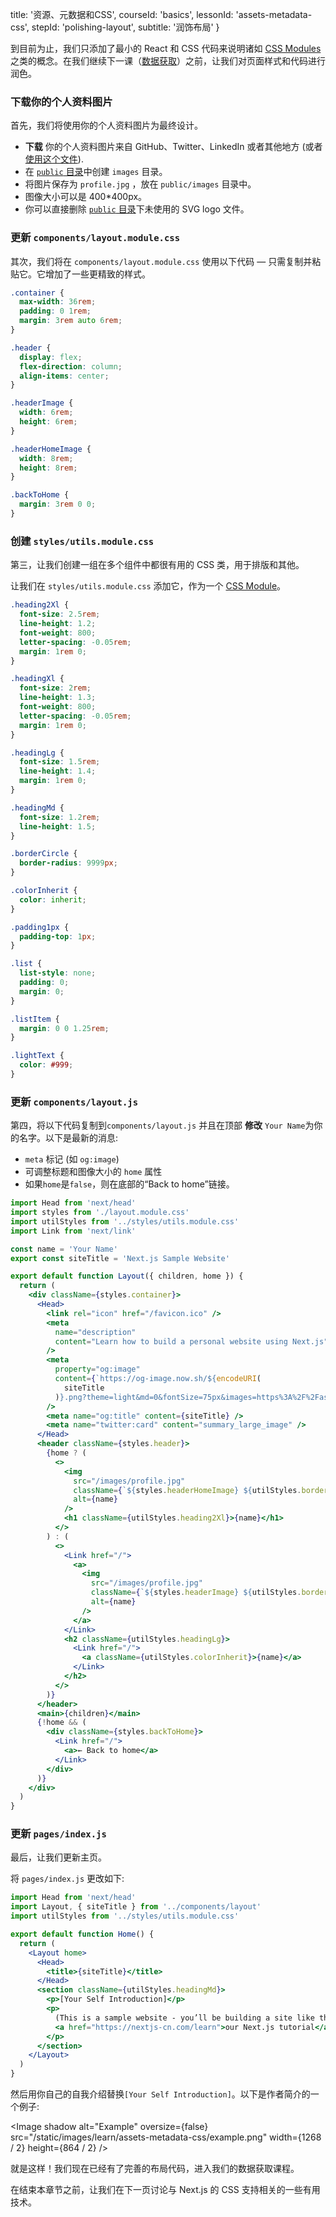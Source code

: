 
  title: '资源、元数据和CSS',
  courseId: 'basics',
  lessonId: 'assets-metadata-css',
  stepId: 'polishing-layout',
  subtitle: '润饰布局'
}

到目前为止，我们只添加了最小的 React 和 CSS 代码来说明诸如 [CSS Modules](/docs/basic-features/built-in-css-support#adding-component-level-css) 之类的概念。在我们继续下一课（[数据获取](/docs/basic-features/data-fetching)）之前，让我们对页面样式和代码进行润色。

### 下载你的个人资料图片

首先，我们将使用你的个人资料图片为最终设计。

- **下载** 你的个人资料图片来自 GitHub、Twitter、LinkedIn 或者其他地方 (或者[使用这个文件](https://github.com/vercel/next-learn-starter/blob/master/basics-final/public/images/profile.jpg)).
- 在 [`public` 目录](/docs/basic-features/static-file-serving)中创建 `images` 目录。
- 将图片保存为 `profile.jpg` ，放在 `public/images` 目录中。
- 图像大小可以是 400*400px。
- 你可以直接删除 [`public` 目录](/docs/basic-features/static-file-serving)下未使用的 SVG logo 文件。

### 更新 `components/layout.module.css`

其次，我们将在 `components/layout.module.css` 使用以下代码 — 只需复制并粘贴它。它增加了一些更精致的样式。

```css
.container {
  max-width: 36rem;
  padding: 0 1rem;
  margin: 3rem auto 6rem;
}

.header {
  display: flex;
  flex-direction: column;
  align-items: center;
}

.headerImage {
  width: 6rem;
  height: 6rem;
}

.headerHomeImage {
  width: 8rem;
  height: 8rem;
}

.backToHome {
  margin: 3rem 0 0;
}
```

### 创建 `styles/utils.module.css`

第三，让我们创建一组在多个组件中都很有用的 CSS 类，用于排版和其他。

让我们在 `styles/utils.module.css` 添加它，作为一个 [CSS Module](/docs/basic-features/built-in-css-support#adding-component-level-css)。

```css
.heading2Xl {
  font-size: 2.5rem;
  line-height: 1.2;
  font-weight: 800;
  letter-spacing: -0.05rem;
  margin: 1rem 0;
}

.headingXl {
  font-size: 2rem;
  line-height: 1.3;
  font-weight: 800;
  letter-spacing: -0.05rem;
  margin: 1rem 0;
}

.headingLg {
  font-size: 1.5rem;
  line-height: 1.4;
  margin: 1rem 0;
}

.headingMd {
  font-size: 1.2rem;
  line-height: 1.5;
}

.borderCircle {
  border-radius: 9999px;
}

.colorInherit {
  color: inherit;
}

.padding1px {
  padding-top: 1px;
}

.list {
  list-style: none;
  padding: 0;
  margin: 0;
}

.listItem {
  margin: 0 0 1.25rem;
}

.lightText {
  color: #999;
}
```

### 更新 `components/layout.js`

第四，将以下代码复制到`components/layout.js` 并且在顶部 **修改** `Your Name`为你的名字。以下是最新的消息:

- `meta` 标记 (如 `og:image`)
- 可调整标题和图像大小的 `home` 属性
- 如果`home`是`false`，则在底部的“Back to home”链接。

```jsx
import Head from 'next/head'
import styles from './layout.module.css'
import utilStyles from '../styles/utils.module.css'
import Link from 'next/link'

const name = 'Your Name'
export const siteTitle = 'Next.js Sample Website'

export default function Layout({ children, home }) {
  return (
    <div className={styles.container}>
      <Head>
        <link rel="icon" href="/favicon.ico" />
        <meta
          name="description"
          content="Learn how to build a personal website using Next.js"
        />
        <meta
          property="og:image"
          content={`https://og-image.now.sh/${encodeURI(
            siteTitle
          )}.png?theme=light&md=0&fontSize=75px&images=https%3A%2F%2Fassets.vercel.com%2Fimage%2Fupload%2Ffront%2Fassets%2Fdesign%2Fnextjs-black-logo.svg`}
        />
        <meta name="og:title" content={siteTitle} />
        <meta name="twitter:card" content="summary_large_image" />
      </Head>
      <header className={styles.header}>
        {home ? (
          <>
            <img
              src="/images/profile.jpg"
              className={`${styles.headerHomeImage} ${utilStyles.borderCircle}`}
              alt={name}
            />
            <h1 className={utilStyles.heading2Xl}>{name}</h1>
          </>
        ) : (
          <>
            <Link href="/">
              <a>
                <img
                  src="/images/profile.jpg"
                  className={`${styles.headerImage} ${utilStyles.borderCircle}`}
                  alt={name}
                />
              </a>
            </Link>
            <h2 className={utilStyles.headingLg}>
              <Link href="/">
                <a className={utilStyles.colorInherit}>{name}</a>
              </Link>
            </h2>
          </>
        )}
      </header>
      <main>{children}</main>
      {!home && (
        <div className={styles.backToHome}>
          <Link href="/">
            <a>← Back to home</a>
          </Link>
        </div>
      )}
    </div>
  )
}
```

### 更新 `pages/index.js`

最后，让我们更新主页。

将 `pages/index.js` 更改如下:

```jsx
import Head from 'next/head'
import Layout, { siteTitle } from '../components/layout'
import utilStyles from '../styles/utils.module.css'

export default function Home() {
  return (
    <Layout home>
      <Head>
        <title>{siteTitle}</title>
      </Head>
      <section className={utilStyles.headingMd}>
        <p>[Your Self Introduction]</p>
        <p>
          (This is a sample website - you’ll be building a site like this on{' '}
          <a href="https://nextjs-cn.com/learn">our Next.js tutorial</a>.)
        </p>
      </section>
    </Layout>
  )
}
```

然后用你自己的自我介绍替换`[Your Self Introduction]`。以下是作者简介的一个例子:

<Image
  shadow
  alt="Example"
  oversize={false}
  src="/static/images/learn/assets-metadata-css/example.png"
  width={1268 / 2}
  height={864 / 2}
/>

就是这样！我们现在已经有了完善的布局代码，进入我们的数据获取课程。

在结束本章节之前，让我们在下一页讨论与 Next.js 的 CSS 支持相关的一些有用技术。

